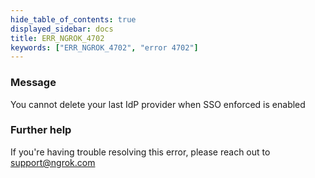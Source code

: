 ```yaml
---
hide_table_of_contents: true
displayed_sidebar: docs
title: ERR_NGROK_4702
keywords: ["ERR_NGROK_4702", "error 4702"]
---
```


### Message

You cannot delete your last IdP provider when SSO enforced is enabled

### Further help

If you're having trouble resolving this error, please reach out to [support@ngrok.com](mailto:support@ngrok.com?subject=Help%20with%20ERR_NGROK_4702)

